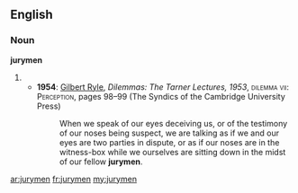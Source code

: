 ==English==

===Noun===
'''jurymen''' {{p}}

# {{plural of|[[juryman]]}}
#* '''1954''': [[w:Gilbert Ryle|Gilbert Ryle]], ''Dilemmas: The Tarner Lectures, 1953'', <span style="font-variant:small-caps">dilemma vii: Perception</span>, pages 98–99 (The Syndics of the Cambridge University Press)
#*: When we speak of our eyes deceiving us, or of the testimony of our noses being suspect, we are talking as if we and our eyes are two parties in dispute, or as if our noses are in the witness-box while we ourselves are sitting down in the midst of our fellow '''jurymen'''.

[[ar:jurymen]]
[[fr:jurymen]]
[[my:jurymen]]
